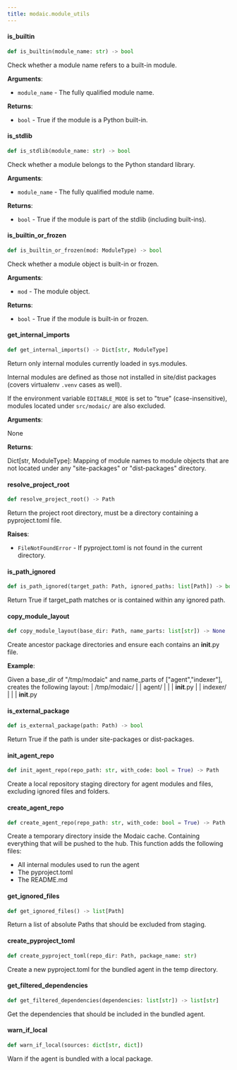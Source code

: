 ```yaml
---
title: modaic.module_utils
---
```


#### is\_builtin

```python
def is_builtin(module_name: str) -> bool
```

Check whether a module name refers to a built-in module.

**Arguments**:

- `module_name` - The fully qualified module name.
  

**Returns**:

- `bool` - True if the module is a Python built-in.

#### is\_stdlib

```python
def is_stdlib(module_name: str) -> bool
```

Check whether a module belongs to the Python standard library.

**Arguments**:

- `module_name` - The fully qualified module name.
  

**Returns**:

- `bool` - True if the module is part of the stdlib (including built-ins).

#### is\_builtin\_or\_frozen

```python
def is_builtin_or_frozen(mod: ModuleType) -> bool
```

Check whether a module object is built-in or frozen.

**Arguments**:

- `mod` - The module object.
  

**Returns**:

- `bool` - True if the module is built-in or frozen.

#### get\_internal\_imports

```python
def get_internal_imports() -> Dict[str, ModuleType]
```

Return only internal modules currently loaded in sys.modules.

Internal modules are defined as those not installed in site/dist packages
(covers virtualenv `.venv` cases as well).

If the environment variable `EDITABLE_MODE` is set to "true" (case-insensitive),
modules located under `src/modaic/` are also excluded.

**Arguments**:

  None
  

**Returns**:

  Dict[str, ModuleType]: Mapping of module names to module objects that are
  not located under any "site-packages" or "dist-packages" directory.

#### resolve\_project\_root

```python
def resolve_project_root() -> Path
```

Return the project root directory, must be a directory containing a pyproject.toml file.

**Raises**:

- `FileNotFoundError` - If pyproject.toml is not found in the current directory.

#### is\_path\_ignored

```python
def is_path_ignored(target_path: Path, ignored_paths: list[Path]) -> bool
```

Return True if target_path matches or is contained within any ignored path.

#### copy\_module\_layout

```python
def copy_module_layout(base_dir: Path, name_parts: list[str]) -> None
```

Create ancestor package directories and ensure each contains an __init__.py file.

**Example**:

  Given a base_dir of "/tmp/modaic" and name_parts of ["agent","indexer"],
  creates the following layout:
  | /tmp/modaic/
  |   | agent/
  |   |   | __init__.py
  |   | indexer/
  |   |   | __init__.py

#### is\_external\_package

```python
def is_external_package(path: Path) -> bool
```

Return True if the path is under site-packages or dist-packages.

#### init\_agent\_repo

```python
def init_agent_repo(repo_path: str, with_code: bool = True) -> Path
```

Create a local repository staging directory for agent modules and files, excluding ignored files and folders.

#### create\_agent\_repo

```python
def create_agent_repo(repo_path: str, with_code: bool = True) -> Path
```

Create a temporary directory inside the Modaic cache. Containing everything that will be pushed to the hub. This function adds the following files:
- All internal modules used to run the agent
- The pyproject.toml
- The README.md

#### get\_ignored\_files

```python
def get_ignored_files() -> list[Path]
```

Return a list of absolute Paths that should be excluded from staging.

#### create\_pyproject\_toml

```python
def create_pyproject_toml(repo_dir: Path, package_name: str)
```

Create a new pyproject.toml for the bundled agent in the temp directory.

#### get\_filtered\_dependencies

```python
def get_filtered_dependencies(dependencies: list[str]) -> list[str]
```

Get the dependencies that should be included in the bundled agent.

#### warn\_if\_local

```python
def warn_if_local(sources: dict[str, dict])
```

Warn if the agent is bundled with a local package.

